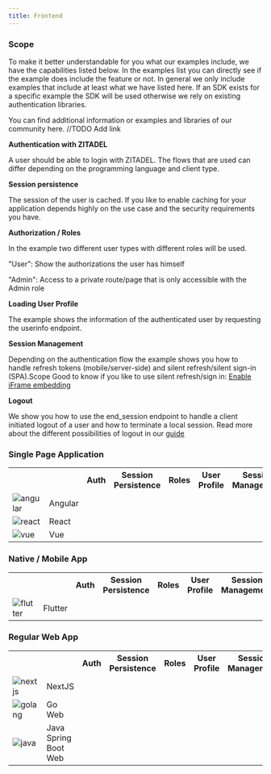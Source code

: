 ```yaml
---
title: Frontend
---
```



### Scope

To make it better understandable for you what our examples include, we have the capabilities listed below.
In the examples list you can directly see if the example does include the feature or not.
In general we only include examples that include at least what we have listed here.
If an SDK exists for a specific example the SDK will be used otherwise we rely on existing authentication libraries.

You can find additional information or examples and libraries of our community here. //TODO Add link

**Authentication with ZITADEL**

A user should be able to login with ZITADEL.
The flows that are used can differ depending on the programming language and client type.

**Session persistence**

The session of the user is cached.
If you like to enable caching for your application depends highly on the use case and the security requirements you have.

**Authorization  / Roles**

In the example two different user types with different roles will be used.

"User": Show the authorizations the user has himself

"Admin": Access to a private route/page that is only accessible with the Admin role

**Loading User Profile**

The example shows the information of the authenticated user by requesting the userinfo endpoint.

**Session Management**

Depending on the authentication flow the example shows you how to handle refresh tokens (mobile/server-side) and silent refresh/silent sign-in (SPA).Scope
Good to know if you like to use silent refresh/sign in: [Enable iFrame embedding](../guides/solution-scenarios/configurations#enable-iframe-embedding)

**Logout**

We show you how to use the end_session endpoint to handle a client initiated logout of a user and how to terminate a local session.
Read more about the different possibilities of logout in our [guide](../guides/integrate/logout)

### Single Page Application

<table>
  <tr>
    <th></th>
    <th></th>
    <th>Auth</th>
    <th>Session Persistence</th>
    <th>Roles</th>
    <th>User Profile</th>
    <th>Session Management</th>
    <th>Logout</th>
    <th></th>
    <th></th>
  </tr>

  <tr>
    <td>
      <img style={{width: '100px'}} src="/docs/img/tech/angular.svg" alt="angular"/>
    </td>
    <td>Angular</td>
    <td><i class="las la-check"></i></td>
    <td><i class="las la-check"></i></td>
    <td><i class="las la-check"></i></td>
    <td><i class="las la-check"></i></td>
    <td><i class="las la-check"></i></td>
    <td><i class="las la-check"></i></td>
    <td><a href="https://github.com/zitadel/zitadel-angular" target="_blank"><i class="lab la-github"></i></a></td>
    <td><a href="./login/angular">Guide</a></td>
  </tr>
  <tr>
      <td>
        <img style={{width: '100px'}} src="/docs/img/tech/react.png" alt="react"/>
      </td>
      <td>React</td>
      <td><i class="las la-times"></i></td>
      <td><i class="las la-times"></i></td>
      <td><i class="las la-times"></i></td>
      <td><i class="las la-times"></i></td>
      <td><i class="las la-times"></i></td>
      <td><i class="las la-times"></i></td>
      <td></td>
      <td><a href="./login/angular">Guide</a></td>
  </tr>
  <tr>
        <td>
          <img style={{width: '100px'}} src="/docs/img/tech/vue.svg" alt="vue"/>
        </td>
        <td>Vue</td>
        <td><i class="las la-times"></i></td>
        <td><i class="las la-times"></i></td>
        <td><i class="las la-times"></i></td>
        <td><i class="las la-times"></i></td>
        <td><i class="las la-times"></i></td>
        <td><i class="las la-times"></i></td>
        <td><a href="https://github.com/zitadel/zitadel/issues/5223" target="_blank"><i class="lab la-github"></i></a></td>
        <td></td>
    </tr>
</table>

### Native / Mobile App

<table>
  <tr>
    <th></th>
    <th></th>
    <th>Auth</th>
    <th>Session Persistence</th>
    <th>Roles</th>
    <th>User Profile</th>
    <th>Session Management</th>
    <th>Logout</th>
    <th></th>
    <th></th>
  </tr>

  <tr>
    <td>
      <img style={{width: '100px'}} src="/docs/img/tech/flutter.svg" alt="flutter"/>
    </td>
    <td>Flutter</td>
    <td><i class="las la-check"></i></td>
    <td><i class="las la-check"></i></td>
    <td><i class="las la-check"></i></td>
    <td><i class="las la-check"></i></td>
    <td><i class="las la-check"></i></td>
    <td><i class="las la-check"></i></td>
    <td><a href="https://github.com/zitadel/zitadel_flutter" target="_blank"><i class="lab la-github"></i></a></td>
    <td><a href="./login/flutter">Guide</a></td>
  </tr>
</table>


### Regular Web App

<table>
  <tr>
    <th></th>
    <th></th>
    <th>Auth</th>
    <th>Session Persistence</th>
    <th>Roles</th>
    <th>User Profile</th>
    <th>Session Management</th>
    <th>Logout</th>
    <th></th>
    <th></th>
  </tr>

   <tr>
      <td>
        <img style={{width: '100px'}} src="/docs/img/tech/nextjs.svg" alt="nextjs"/>
      </td>
      <td>NextJS</td>
      <td><i class="las la-check"></i></td>
      <td><i class="las la-check"></i></td>
      <td><i class="las la-check"></i></td>
      <td><i class="las la-check"></i></td>
      <td><i class="las la-check"></i></td>
      <td><i class="las la-check"></i></td>
      <td><a href="https://github.com/zitadel/zitadel-nextjs" target="_blank"><i class="lab la-github"></i></a></td>
      <td><a href="./login/nextjs">Guide</a></td>
    </tr>

  <tr>
    <td>
      <img style={{width: '100px'}} src="/docs/img/tech/golang.svg" alt="golang"/>
    </td>
    <td>Go Web</td>
    <td><i class="las la-times"></i></td>
    <td><i class="las la-times"></i></td>
    <td><i class="las la-times"></i></td>
    <td><i class="las la-times"></i></td>
    <td><i class="las la-times"></i></td>
    <td><i class="las la-times"></i></td>
    <td><a href="https://github.com/zitadel/zitadel_flutter" target="_blank"><i class="lab la-github"></i></a></td>
    <td><a href="./login/flutter">Guide</a></td>
  </tr>

  <tr>
      <td>
        <img style={{width: '100px'}} src="/docs/img/tech/java.svg" alt="java"/>
      </td>
      <td>Java Spring Boot Web</td>
      <td><i class="las la-check"></i></td>
      <td><i class="las la-check"></i></td>
      <td><i class="las la-check"></i></td>
      <td><i class="las la-check"></i></td>
      <td><i class="las la-check"></i></td>
      <td><i class="las la-check"></i></td>
      <td><a href="https://github.com/zitadel/zitadel-java" target="_blank"><i class="lab la-github"></i></a></td>
      <td></td>
    </tr>
</table>
